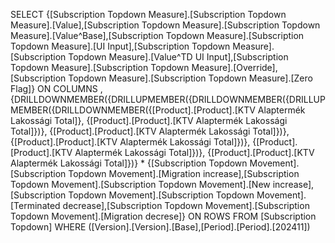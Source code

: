 SELECT {[Subscription Topdown Measure].[Subscription Topdown Measure].[Value],[Subscription Topdown Measure].[Subscription Topdown Measure].[Value^Base],[Subscription Topdown Measure].[Subscription Topdown Measure].[UI Input],[Subscription Topdown Measure].[Subscription Topdown Measure].[Value^TD UI Input],[Subscription Topdown Measure].[Subscription Topdown Measure].[Override],[Subscription Topdown Measure].[Subscription Topdown Measure].[Zero Flag]} ON COLUMNS , {DRILLDOWNMEMBER({DRILLUPMEMBER({DRILLDOWNMEMBER({DRILLUPMEMBER({DRILLDOWNMEMBER({[Product].[Product].[KTV Alaptermék Lakossági Total]}, {[Product].[Product].[KTV Alaptermék Lakossági Total]})}, {[Product].[Product].[KTV Alaptermék Lakossági Total]})}, {[Product].[Product].[KTV Alaptermék Lakossági Total]})}, {[Product].[Product].[KTV Alaptermék Lakossági Total]})}, {[Product].[Product].[KTV Alaptermék Lakossági Total]})} * {[Subscription Topdown Movement].[Subscription Topdown Movement].[Migration increase],[Subscription Topdown Movement].[Subscription Topdown Movement].[New increase],[Subscription Topdown Movement].[Subscription Topdown Movement].[Terminated decrease],[Subscription Topdown Movement].[Subscription Topdown Movement].[Migration decrese]} ON ROWS FROM [Subscription Topdown] WHERE ([Version].[Version].[Base],[Period].[Period].[202411])